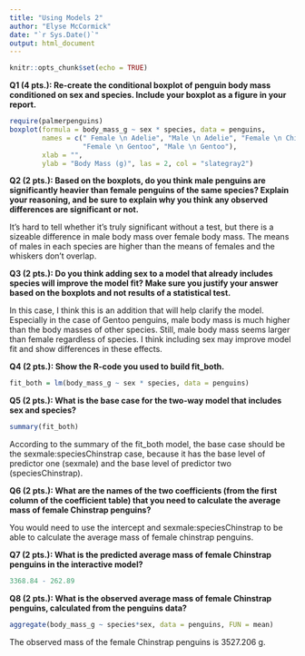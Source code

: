 ```yaml
---
title: "Using Models 2"
author: "Elyse McCormick"
date: "`r Sys.Date()`"
output: html_document
---
```


```r
knitr::opts_chunk$set(echo = TRUE)
```

**Q1 (4 pts.): Re-create the conditional boxplot of penguin body mass conditioned on sex and species. Include your boxplot as a figure in your report.**

```r
require(palmerpenguins)
boxplot(formula = body_mass_g ~ sex * species, data = penguins, 
        names = c(" Female \n Adelie", "Male \n Adelie", "Female \n Chinstrap", "Male \n Chinstrap",
                  "Female \n Gentoo", "Male \n Gentoo"),
        xlab = "",
        ylab = "Body Mass (g)", las = 2, col = "slategray2")
```

**Q2 (2 pts.): Based on the boxplots, do you think male penguins are significantly heavier than female penguins of the same species? Explain your reasoning, and be sure to explain why you think any observed differences are significant or not.**

It's hard to tell whether it's truly significant without a test, but there is a sizeable difference in male body mass over female body mass. The means of males in each species are higher than the means of females and the whiskers don't overlap. 

**Q3 (2 pts.): Do you think adding sex to a model that already includes species will improve the model fit? Make sure you justify your answer based on the boxplots and not results of a statistical test.**

In this case, I think this is an addition that will help clarify the model. Especially in the case of Gentoo penguins, male body mass is much higher than the body masses of other species. Still, male body mass seems larger than female regardless of species. I think including sex may improve model fit and show differences in these effects. 

**Q4 (2 pts.): Show the R-code you used to build fit_both.**

```r
fit_both = lm(body_mass_g ~ sex * species, data = penguins)
```


**Q5 (2 pts.): What is the base case for the two-way model that includes sex and species?**

```r
summary(fit_both)
```
According to the summary of the fit_both model, the base case should be the sexmale:speciesChinstrap case, because it has the base level of predictor one (sexmale) and the base level of predictor two (speciesChinstrap).

**Q6 (2 pts.): What are the names of the two coefficients (from the first column of the coefficient table) that you need to calculate the average mass of female Chinstrap penguins?**

You would need to use the intercept and sexmale:speciesChinstrap to be able to calculate the average mass of female chinstrap penguins.

**Q7 (2 pts.): What is the predicted average mass of female Chinstrap penguins in the interactive model?**

```r

3368.84 - 262.89

```

**Q8 (2 pts.): What is the observed average mass of female Chinstrap penguins, calculated from the penguins data?**

```r
aggregate(body_mass_g ~ species*sex, data = penguins, FUN = mean)
```

The observed mass of the female Chinstrap penguins is 3527.206 g. 




